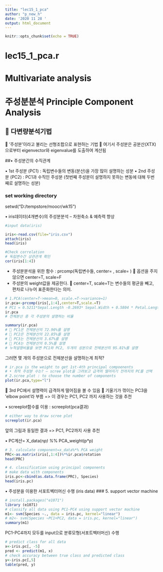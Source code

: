 ```yaml
---
title: "lec15_1_pca"
author: "p_new_h"
date: '2020 11 28 '
output: html_document
---
```


```r
knitr::opts_chunk$set(echo = TRUE)
```

# lec15_1_pca.r
# Multivariate analysis
# 주성분분석 Principle Component Analysis
##  다변량분석기법
 ‘주성분’이라고 불리는 선형조합으로 표현하는 기법
 여기서 주성분은 공분산(XTX)으로부터 eigenvector와 eigenvalue를 도출하여 계산됨

##• 주성분간의 수직관계

• 1st 주성분 (PC1) : 독립변수들의 변동(분산)을 가장 많이 설명하는 성분
• 2nd 주성분 (PC2) : PC1과 수직인 주성분
 (첫번째 주성분이 설명하지 못하는 변동에 대해 두번째로 설명하는 성분)

### set working directory
setwd("D:/tempstore/moocr/wk15")

• iris데이터(4개변수)의 주성분분석 – 차원축소 & 예측력 향상
```r
#input data(iris)

iris<-read.csv(file="iris.csv")
attach(iris)
head(iris)
```

```r
#Check correlation
# 독립변수간 상관관계 확인
cor(iris[1:4])
```

- 주성분분석을 위한 함수 : prcomp(독립변수들, center= , scale= )
 옵션을 주지않으면 center=T, scale=F  
- 주성분의 weight값을 제공한다.
 center=T, scale=T는 변수들의 평균을 빼고, 편차로 나누어 표준화한다는 의미.
```r
# 1.PCA(center=T->mean=0, scale.=T->variance=1)
ir.pca<-prcomp(iris[,1:4],center=T,scale.=T)
# PC1 = 0.5211*Sepal.Length -0.2693* Sepal.Width + 0.5804 * Petal.Length + 0.5649*Petal.Width
ir.pca
# 전체분산 중 각 주성분의 설명하는 비율

```

```r
summary(ir.pca)
#  PC1은 전체분산의 72.96%를 설명
#  PC2은 전체분산의 22.85%를 설명
#  PC3는 전체분산의 3.67%를 설명
#  PC4는 전체분산의 0.5%를 설명
# 누적설명비율을 보면 PC1와 PC2, 두개의 성분으로 전체분산의 95.81%를 설명
```
그러면 몇 개의 주성분으로
전체분산을 설명하는게 최적?


```r
# ir.pca is the weight to get 1st-4th principal compoenents 
# • 최적 주성분 수는? – scree plot을 그려보고 급격히 떨어지기 전까지의 PC를 선택
# 2.scree plot : to choose the number of components
plot(ir.pca,type="l")

```
 3rd PC에서 설명력이 급격하게 떨어짐을 볼 수 있음
 기울기가 꺾이는 PC3을 ‘elbow point’라 부름
 => 이 경우는 PC1, PC2 까지 사용하는 것을 추천


• screeplot함수를 이용 : screeplot(pca결과)
```r
# either way to draw scree plot
screeplot(ir.pca)
```
앞의 그림과 동일한 결과
=> PC1, PC2까지 사용 추천


• PC계산= X_data(n*p) %*% PCA_weight(p*p)
```r
# 3. calculate component=x_data%*% PCA weight
PRC<-as.matrix(iris[,1:4])%*%ir.pca$rotation
head(PRC)
```


```r
# 4. classification using principal components
# make data with components
iris.pc<-cbind(as.data.frame(PRC), Species)
head(iris.pc)
```

• 주성분을 이용한 서포트벡터머신 수행 (iris data)
### 5. support vector machine

```r
# install.packages("e1071")
library (e1071)
# classify all data using PC1-PC4 using support vector machine
m1<- svm(Species ~., data = iris.pc, kernel="linear")
# m2<- svm(Species ~PC1+PC2, data = iris.pc, kernel="linear")
summary(m1)
```

PC1-PC4까지 모두를 input으로
분류모형(서포트벡터머신) 수행



```r
# predict class for all data 
x<-iris.pc[, -5]
pred <- predict(m1, x)
# check accuracy between true class and predicted class
y<-iris.pc[,5]
table(pred, y)
```




